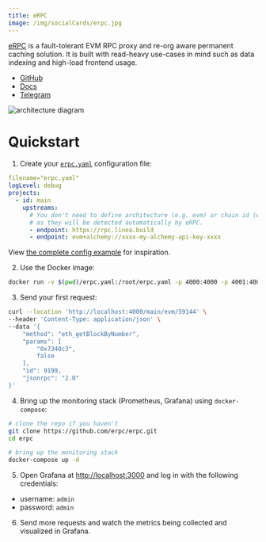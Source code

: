 ```yaml
---
title: eRPC
image: /img/socialCards/erpc.jpg
---
```


[eRPC](https://erpc.cloud/) is a fault-tolerant EVM RPC proxy and re-org aware
permanent caching solution. It is built with read-heavy use-cases in mind such
as data indexing and high-load frontend usage.

- [GitHub](https://github.com/erpc/erpc)
- [Docs](https://docs.erpc.cloud/)
- [Telegram](https://t.me/erpc_cloud)

<div class="center-container">
  <div class="img-large">
    <img
      src="https://github.com/erpc/erpc/raw/main/assets/hla-diagram.svg"
      alt="architecture diagram"
    />
  </div>
</div>

# Quickstart

1. Create your [`erpc.yaml`](https://docs.erpc.cloud/config/example)
   configuration file:

```yaml
filename="erpc.yaml"
logLevel: debug
projects:
  - id: main
    upstreams:
      # You don't need to define architecture (e.g. evm) or chain id (e.g. 59144)
      # as they will be detected automatically by eRPC.
      - endpoint: https://rpc.linea.build
      - endpoint: evm+alchemy://xxxx-my-alchemy-api-key-xxxx
```

View [the complete config example](https://docs.erpc.cloud/config/example) for
inspiration.

2. Use the Docker image:

```bash
docker run -v $(pwd)/erpc.yaml:/root/erpc.yaml -p 4000:4000 -p 4001:4001 ghcr.io/erpc/erpc:latest
```

3. Send your first request:

```bash
curl --location 'http://localhost:4000/main/evm/59144' \
--header 'Content-Type: application/json' \
--data '{
    "method": "eth_getBlockByNumber",
    "params": [
        "0x7340c3",
        false
    ],
    "id": 9199,
    "jsonrpc": "2.0"
}'
```

4. Bring up the monitoring stack (Prometheus, Grafana) using `docker-compose`:

```bash
# clone the repo if you haven't
git clone https://github.com/erpc/erpc.git
cd erpc

# bring up the monitoring stack
docker-compose up -d
```

5. Open Grafana at [http://localhost:3000](http://localhost:3000) and log in
   with the following credentials:

- username: `admin`
- password: `admin`

6. Send more requests and watch the metrics being collected and visualized in
   Grafana.
